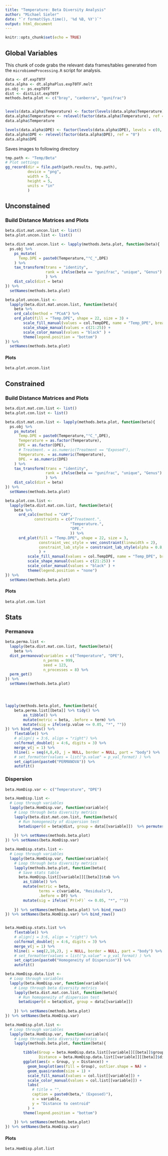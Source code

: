 ```yaml
---
title: "Temperature: Beta Diversity Analysis"
author: "Michael Sieler"
date: "`r format(Sys.time(), '%d %B, %Y')`"
output: html_document
---
```


```r
knitr::opts_chunk$set(echo = TRUE)
```

## Global Variables

This chunk of code grabs the relevant data frames/tables generated from the `microbiomeProcessing.R` script for analysis.

```r

data <- df.expT0TF
data.alpha <- dt.alphaPlus.expT0TF.melt
ps.obj <- ps.expT0TF
dist <- distList.expT0TF
methods.beta.plot <- c("bray", "canberra", "gunifrac")


levels(data.alpha$Temperature) <- factor(levels(data.alpha$Temperature), levels = c(28, 32, 35))
data.alpha$Temperature <- relevel(factor(data.alpha$Temperature), ref = "28")
data.alpha$Temperature

levels(data.alpha$DPE) <- factor(levels(data.alpha$DPE), levels = c(0, 14, 21, 28, 42))
data.alpha$DPE <- relevel(factor(data.alpha$DPE), ref = "0")
data.alpha$DPE
```

Saves images to following directory

```r

tmp.path <- "Temp/Beta"
# Plot settings
gg_record(dir = file.path(path.results, tmp.path),
          device = "png",
          width = 5,
          height = 5,
          units = "in"
          )


```


## Unconstained

### Build Distance Matrices and Plots

```r

beta.dist.mat.uncon.list <- list()
beta.plot.uncon.list <- list()

beta.dist.mat.uncon.list <- lapply(methods.beta.plot, function(beta){
  ps.obj %>%
    ps_mutate(
      Temp.DPE = paste0(Temperature,"°C_",DPE)
    ) %>%
    tax_transform(trans = "identity", 
                  rank = ifelse(beta == "gunifrac", "unique", "Genus")
                  ) %>% 
    dist_calc(dist = beta) 
}) %>% 
  setNames(methods.beta.plot)

beta.plot.uncon.list <-
  lapply(beta.dist.mat.uncon.list, function(beta){
    beta %>%
    ord_calc(method = "PCoA") %>% 
    ord_plot(fill = "Temp.DPE", shape = 22, size = 3) +
        scale_fill_manual(values = col.TempDPE, name = "Temp_DPE", breaks = TempDPE.breaks) +
        scale_shape_manual(values = c(21:25)) +
        scale_color_manual(values = "black" ) +
        theme(legend.position = "bottom")
}) %>%
  setNames(methods.beta.plot)

```

#### Plots

```r

beta.plot.uncon.list

```


## Constrained

### Build Distance Matrices and Plots

```r

beta.dist.mat.con.list <- list()
beta.plot.con.list <- list()

beta.dist.mat.con.list <- lapply(methods.beta.plot, function(beta){
  ps.obj %>%
    ps_mutate(
      Temp.DPE = paste0(Temperature,"°C_",DPE),
      Temperature = as.factor(Temperature),
      DPE = as.factor(DPE),
      # Treatment. = as.numeric(Treatment == "Exposed"),
      Temperature. = as.numeric(Temperature),
      DPE. = as.numeric(DPE)
    ) %>%
    tax_transform(trans = "identity", 
                  rank = ifelse(beta == "gunifrac", "unique", "Genus")
                  ) %>% 
    dist_calc(dist = beta) 
}) %>% 
  setNames(methods.beta.plot)

beta.plot.con.list <-
  lapply(beta.dist.mat.con.list, function(beta){
    beta %>% 
      ord_calc(method = "CAP", 
             constraints = c(#"Treatment.", 
                             "Temperature.", 
                             "DPE."
                             )) %>%
      ord_plot(fill = "Temp.DPE", shape = 22, size = 3,
               constraint_vec_style = vec_constraint(linewidth = 2),
               constraint_lab_style = constraint_lab_style(alpha = 0.8, size = 5)
               ) +
          scale_fill_manual(values = col.TempDPE, name = "Temp_DPE", breaks = TempDPE.breaks) +
          scale_shape_manual(values = c(21:25)) +
          scale_color_manual(values = "black" ) +
          theme(legend.position = "none")
}) %>%
  setNames(methods.beta.plot)

```





#### Plots

```r
beta.plot.con.list
```

## Stats

### Permanova

```r

beta.perma.list <-
  lapply(beta.dist.mat.con.list, function(beta){
    beta %>%
  dist_permanova(variables = c("Temperature", "DPE"), 
                 n_perms = 999, 
                 seed = 123,
                 n_processes = 8) %>%
  perm_get()
}) %>%
  setNames(methods.beta.plot)




lapply(methods.beta.plot, function(beta){
    beta.perma.list[[beta]] %>% tidy() %>%
        as_tibble() %>%
        mutate(metric = beta, .before = term) %>%
        mutate(sig = ifelse(p.value <= 0.05, "*", "")) 
}) %>% bind_rows() %>%
    flextable() %>%
    # align(j = 3:6, align = "right") %>%
    colformat_double(j = 4:6, digits = 3) %>%
    merge_v(j = 1) %>%
    hline(i = seq(4,8,4), j = NULL, border = NULL, part = "body") %>%
    # set_formatter(values = list("p.value" = p_val_format) ) %>%
    set_caption(paste0("PERMANOVA")) %>%
    autofit()

```


### Dispersion

```r

beta.HomDisp.var <- c("Temperature", "DPE")

beta.HomDisp.list <-
  # Loop through variables
  lapply(beta.HomDisp.var, function(variable){
    # Loop through beta diversity metrics
    lapply(beta.dist.mat.con.list, function(beta){
      # Run homogeneity of dispersion test
      betadisper(d = beta@dist, group = data[[variable]])  %>% permutest(pairwise = T, permutations = 999)
      
    }) %>% setNames(methods.beta.plot) 
}) %>% setNames(beta.HomDisp.var)

beta.HomDisp.stats.list <-
  # Loop through variables
  lapply(beta.HomDisp.var, function(variable){
    # Loop through beta diversity metrics
    lapply(methods.beta.plot, function(beta){
      # Save stats table
      beta.HomDisp.list[[variable]][[beta]]$tab %>%
        as_tibble() %>%
        mutate(metric = beta,
               terms = c(variable, "Residuals"),
               .before = Df) %>%
        mutate(sig = ifelse(`Pr(>F)` <= 0.05, "*", ""))
      
    }) %>% setNames(methods.beta.plot) %>% bind_rows()
}) %>% setNames(beta.HomDisp.var) %>% bind_rows()


beta.HomDisp.stats.list %>%
    flextable() %>%
    # align(j = 3:6, align = "right") %>%
    colformat_double(j = 4:6, digits = 3) %>%
    merge_v(j = 1) %>%
    hline(i = seq(2,10,2), j = NULL, border = NULL, part = "body") %>%
    # set_formatter(values = list("p.value" = p_val_format) ) %>%
    set_caption(paste0("Homogeneity of Dispersion")) %>%
    autofit()


```

```r

beta.HomDisp.data.list <-
  # Loop through variables
  lapply(beta.HomDisp.var, function(variable){
    # Loop through beta diversity metrics
    lapply(beta.dist.mat.con.list, function(beta){
      # Run homogeneity of dispersion test
      betadisper(d = beta@dist, group = data[[variable]])  
      
    }) %>% setNames(methods.beta.plot) 
}) %>% setNames(beta.HomDisp.var)

beta.HomDisp.plot.list <-
  # Loop through variables
  lapply(beta.HomDisp.var, function(variable){
    # Loop through beta diversity metrics
    lapply(methods.beta.plot, function(beta){

        tibble(Group = beta.HomDisp.data.list[[variable]][[beta]]$group,
               Distance = beta.HomDisp.data.list[[variable]][[beta]]$distances) %>%
        ggplot(aes(x = Group, y = Distance)) +
          geom_boxplot(aes(fill = Group), outlier.shape = NA) +
          geom_quasirandom(size = 1) +
          scale_fill_manual(values = col.list[[variable]]) +
          scale_color_manual(values = col.list[[variable]]) +
          labs(
            # title = "",
            caption = paste0(beta," (Exposed)"),
            x = variable,
            y = "Distance to centroid"
          ) +
        theme(legend.position = "bottom") 
      
    }) %>% setNames(methods.beta.plot) 
}) %>% setNames(beta.HomDisp.var)


```

#### Plots

```r

beta.HomDisp.plot.list

```